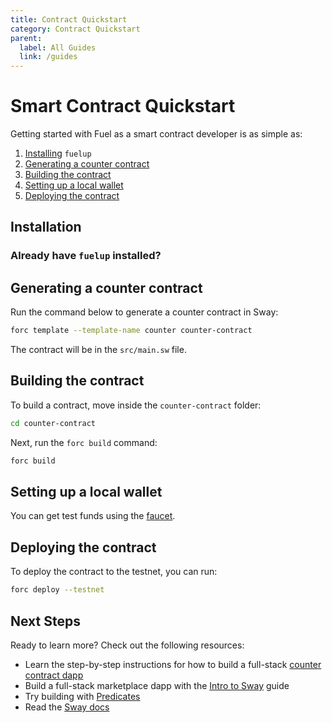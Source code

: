 ```yaml
---
title: Contract Quickstart
category: Contract Quickstart
parent:
  label: All Guides
  link: /guides
---
```


# Smart Contract Quickstart

Getting started with Fuel as a smart contract developer is as simple as:

1. [Installing](#installation) `fuelup`
2. [Generating a counter contract](#generating-a-counter-contract)
3. [Building the contract](#building-the-contract)
4. [Setting up a local wallet](#setting-up-a-local-wallet)
5. [Deploying the contract](#deploying-the-contract)

## Installation

<TextImport
  file="../installation/index.mdx"
  comment="install_fuelup"
  commentType="{/*"
/>

<CodeImport
  file="../installation/index.mdx"
  comment="install_fuelup_command"
  commentType="{/*"
  lang="sh"
  trim="true"
/>

<TextImport
  file="../counter-dapp/building-a-smart-contract.mdx"
  comment="install_help"
  commentType="{/*"
/>

<TextImport
  file="../installation/index.mdx"
  comment="install_VSCode_extensions"
  commentType="{/*"
/>


### Already have `fuelup` installed?

<TextImport
  file="../counter-dapp/building-a-smart-contract.mdx"
  comment="already_installed"
  commentType="{/*"
/>

## Generating a counter contract

Run the command below to generate a counter contract in Sway:

```sh
forc template --template-name counter counter-contract
```

The contract will be in the `src/main.sw` file.

<TextImport
  file="../counter-dapp/building-a-smart-contract.mdx"
  comment="forc_new"
  commentType="{/*"
/>

## Building the contract

To build a contract, move inside the `counter-contract` folder:

```sh
cd counter-contract
```

Next, run the `forc build` command:

```sh
forc build
```

## Setting up a local wallet

<TextImport
  file="../installation/index.mdx"
  comment="forc_wallet_setup"
  commentType="{/*"
/>

You can get test funds using the [faucet](https://faucet-testnet.fuel.network/).

## Deploying the contract

To deploy the contract to the testnet, you can run:

```sh
forc deploy --testnet
```

<TextImport
  file="../counter-dapp/building-a-smart-contract.mdx"
  comment="forc_wallet"
  commentType="{/*"
/>

## Next Steps

Ready to learn more? Check out the following resources:

- Learn the step-by-step instructions for how to build a full-stack [counter contract dapp](/guides/counter-dapp)
- Build a full-stack marketplace dapp with the [Intro to Sway](/guides/intro-to-sway) guide
- Try building with [Predicates](/guides/intro-to-predicates)
- Read the [Sway docs](/docs/sway)

